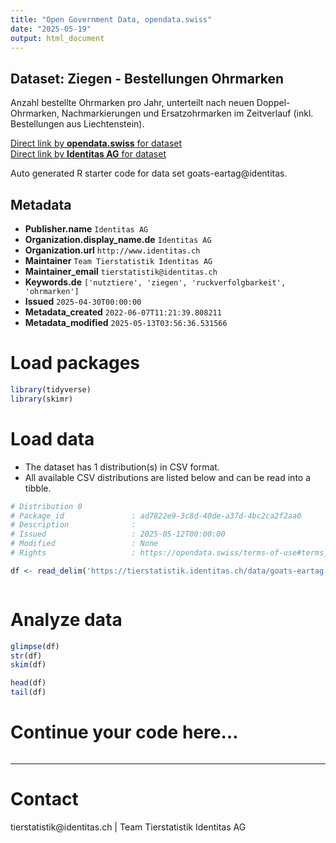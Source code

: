 ```yaml
---
title: "Open Government Data, opendata.swiss"
date: "2025-05-19"
output: html_document
---
```


## Dataset: Ziegen - Bestellungen Ohrmarken

Anzahl bestellte Ohrmarken pro Jahr, unterteilt nach neuen Doppel-Ohrmarken, Nachmarkierungen und Ersatzohrmarken im Zeitverlauf (inkl. Bestellungen aus Liechtenstein). 

[Direct link by **opendata.swiss** for dataset](https://opendata.swiss/de/dataset/ziegen-bestellungen-ohrmarken)<br>
[Direct link by **Identitas AG** for dataset](https://tierstatistik.identitas.ch/)

Auto generated R starter code for data set goats-eartag@identitas.

## Metadata

- **Publisher.name** `Identitas AG`
- **Organization.display_name.de** `Identitas AG`
- **Organization.url** `http://www.identitas.ch`
- **Maintainer** `Team Tierstatistik Identitas AG`
- **Maintainer_email** `tierstatistik@identitas.ch`
- **Keywords.de** `['nutztiere', 'ziegen', 'ruckverfolgbarkeit', 'ohrmarken']`
- **Issued** `2025-04-30T00:00:00`
- **Metadata_created** `2022-06-07T11:21:39.808211`
- **Metadata_modified** `2025-05-13T03:56:36.531566`


# Load packages

```r

library(tidyverse)
library(skimr)

```

# Load data

-   The dataset has 1 distribution(s) in CSV format.
-   All available CSV distributions are listed below and can be read into a tibble.

```r

# Distribution 0
# Package_id               : ad7822e9-3c8d-40de-a37d-4bc2ca2f2aa0
# Description              : 
# Issued                   : 2025-05-12T00:00:00
# Modified                 : None
# Rights                   : https://opendata.swiss/terms-of-use#terms_by

df <- read_delim('https://tierstatistik.identitas.ch/data/goats-eartag.csv')



```

# Analyze data

```r

glimpse(df)
str(df)
skim(df)

head(df)
tail(df)

```

# Continue your code here...

```r

```

------------------------------------------------------------------------

# Contact

tierstatistik@identitas.ch | Team Tierstatistik Identitas AG
